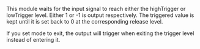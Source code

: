 This module waits for the input signal to reach either the <span class="highlight">highTrigger</span> or <span class="highlight">lowTrigger</span> level. Either 1 or -1 is output respectively. The triggered value is kept until it is set back to 0 at the corresponding release level.
  


If you set <span class="highlight">mode</span> to <span class="highlight">exit</span>, the output will trigger when exiting the trigger level instead of entering it.